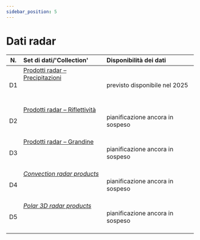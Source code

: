 ```yaml
---
sidebar_position: 5
---
```


# Dati radar

| N.     | Set di dati/'Collection' | Disponibilità dei dati |
|:------:|:---------|:---------|
| D1 | [Prodotti radar – Precipitazioni](/d-radar-data/d1-precipitation-radar-products) <br></br>  <br></br> | previsto disponibile nel 2025 |
| D2 | [Prodotti radar – Riflettività](/d-radar-data/d2-reflectivity-based-radar-products) <br></br>  <br></br> | pianificazione ancora in sospeso |
| D3 | [Prodotti radar – Grandine](/d-radar-data/d3-hail-radar-products) <br></br>  <br></br> | pianificazione ancora in sospeso |
| D4 | [*Convection radar products*](/d-radar-data/d4-convection-radar-products) <br></br>  <br></br> | pianificazione ancora in sospeso |
| D5 | [*Polar 3D radar products*](/d-radar-data/d5-polar-3d-radar-products) <br></br>  <br></br> | pianificazione ancora in sospeso |
